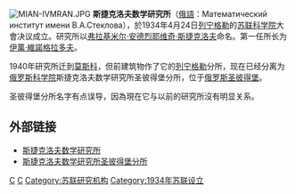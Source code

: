{{unreferenced|time=2014-07-11T13:54:15+00:00}}
[[File:MIAN-IVMRAN.JPG|right]]
'''斯捷克洛夫数学研究所'''（[[俄語|俄語]]：Математический институт имени В.А.Стеклова），於1934年4月24日[[列宁格勒|列宁格勒]]的[[苏联科学院|苏联科学院]]大會决议成立。研究所以[[弗拉基米尔·安德烈耶维奇·斯捷克洛夫|弗拉基米尔·安德烈耶维奇·斯捷克洛夫]]命名。第一任所长为[[伊萬·維諾格拉多夫|伊萬·維諾格拉多夫]]。

1940年研究所迁到[[莫斯科|莫斯科]]，但前建筑物作了它的[[列宁格勒|列宁格勒]]分所，现在已经分离为[[俄罗斯科学院|俄罗斯科学院]]斯捷克洛夫数学研究所圣彼得堡分所，位于[[俄罗斯|俄罗斯]][[圣彼得堡|圣彼得堡]]。

圣彼得堡分所名字有点误导，因為現在它与以前的研究所沒有明显关系。

==外部链接==
* [https://web.archive.org/web/20051130222338/http://www.mi.ras.ru/index_e.html 斯捷克洛夫数学研究所]
* [http://www.pdmi.ras.ru/ 斯捷克洛夫数学研究所圣彼得堡分所] {{Wayback|url=http://www.pdmi.ras.ru/ |date=20051025043336 }}

{{math-stub}}

[[Category:数学研究所|С]]
[[Category:俄羅斯科學院|С]]
[[Category:苏联研究机构|Category:苏联研究机构]]
[[Category:1934年苏联设立|Category:1934年苏联设立]]